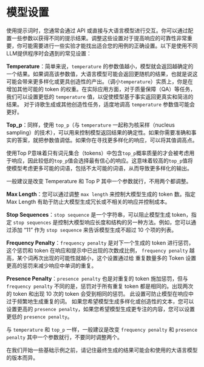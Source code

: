 # 模型设置

使用提示词时，您通常会通过 API 或直接与大语言模型进行交互。你可以通过配置一些参数以获得不同的提示结果。调整这些设置对于提高响应的可靠性非常重要，你可能需要进行一些实验才能找出适合您的用例的正确设置。以下是使用不同LLM提供程序时会遇到的常见设置：

**Temperature**：简单来说，`temperature` 的参数值越小，模型就会返回越确定的一个结果。如果调高该参数值，大语言模型可能会返回更随机的结果，也就是说这可能会带来更多样化或更具创造性的产出。（调小`temperature`）实质上，你是在增加其他可能的 token 的权重。在实际应用方面，对于质量保障（QA）等任务，我们可以设置更低的 `temperature` 值，以促使模型基于事实返回更真实和简洁的结果。 对于诗歌生成或其他创造性任务，适度地调高 `temperature` 参数值可能会更好。

**Top_p**：同样，使用 `top_p`（与 `temperature` 一起称为核采样（nucleus sampling）的技术），可以用来控制模型返回结果的确定性。如果你需要准确和事实的答案，就把参数值调低。如果你在寻找更多样化的响应，可以将其值调高点。

使用Top P意味着只有词元集合（tokens）中包含`top_p`概率质量的才会被考虑用于响应，因此较低的`top_p`值会选择最有信心的响应。这意味着较高的`top_p`值将使模型考虑更多可能的词语，包括不太可能的词语，从而导致更多样化的输出。

一般建议是改变 Temperature 和 Top P 其中一个参数就行，不用两个都调整。

**Max Length**：您可以通过调整 `max length` 来控制大模型生成的 token 数。指定 Max Length 有助于防止大模型生成冗长或不相关的响应并控制成本。

**Stop Sequences**：`stop sequence` 是一个字符串，可以阻止模型生成 token，指定 `stop sequences` 是控制大模型响应长度和结构的另一种方法。例如，您可以通过添加 “11” 作为 `stop sequence` 来告诉模型生成不超过 10 个项的列表。

**Frequency Penalty**：`frequency penalty` 是对下一个生成的 token 进行惩罚，这个惩罚和 token 在响应和提示中已出现的次数成比例， `frequency penalty` 越高，某个词再次出现的可能性就越小，这个设置通过给 重复数量多的 Token 设置更高的惩罚来减少响应中单词的重复。

**Presence Penalty**：`presence penalty` 也是对重复的 token 施加惩罚，但与 `frequency penalty` 不同的是，惩罚对于所有重复 token 都是相同的。出现两次的 token 和出现 10 次的 token 会受到相同的惩罚。 此设置可防止模型在响应中过于频繁地生成重复的词。 如果您希望模型生成多样化或创造性的文本，您可以设置更高的 `presence penalty`，如果您希望模型生成更专注的内容，您可以设置更低的 `presence penalty`。

与 `temperature` 和 `top_p` 一样，一般建议是改变 `frequency penalty` 和 `presence penalty` 其中一个参数就行，不要同时调整两个。

在我们开始一些基础示例之前，请记住最终生成的结果可能会和使用的大语言模型的版本而异。
